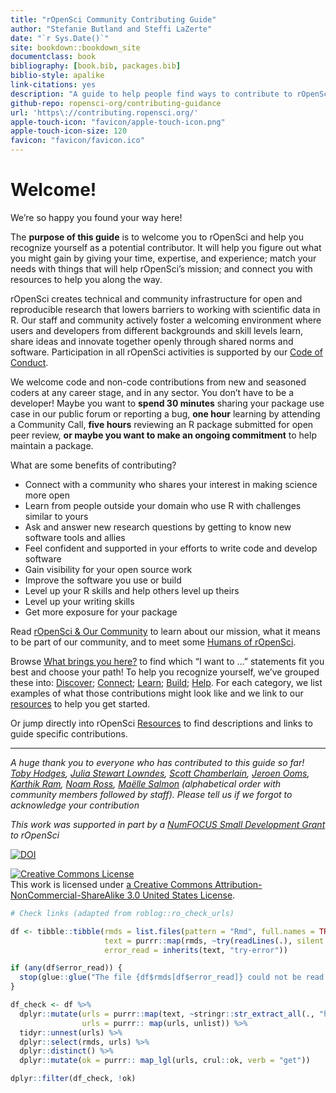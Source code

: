 ```yaml
--- 
title: "rOpenSci Community Contributing Guide"
author: "Stefanie Butland and Steffi LaZerte"
date: "`r Sys.Date()`"
site: bookdown::bookdown_site
documentclass: book
bibliography: [book.bib, packages.bib]
biblio-style: apalike
link-citations: yes
description: "A guide to help people find ways to contribute to rOpenSci"
github-repo: ropensci-org/contributing-guidance
url: 'https\://contributing.ropensci.org/'
apple-touch-icon: "favicon/apple-touch-icon.png"
apple-touch-icon-size: 120
favicon: "favicon/favicon.ico"
---
```

# Welcome! {-}


We’re so happy you found your way here!

The **purpose of this guide** is to welcome you to rOpenSci and help you recognize yourself as a potential contributor. It will help you figure out what you might gain by giving your time, expertise, and experience; match your needs with things that will help rOpenSci’s mission; and connect you with resources to help you along the way. 

rOpenSci creates technical and community infrastructure for open and reproducible research that lowers barriers to working with scientific data in R. Our staff and community actively foster a welcoming environment where users and developers from different backgrounds and skill levels learn, share ideas and innovate together openly through shared norms and software. Participation in all rOpenSci activities is supported by our [Code of Conduct](#conduct).

We welcome code and non-code contributions from new and seasoned coders at any career stage, and in any sector. You don’t have to be a developer! Maybe you want to **spend 30 minutes** sharing your package use case in our public forum or reporting a bug, **one hour** learning by attending a Community Call, **five hours** reviewing an R package submitted for open peer review, **or maybe you want to make an ongoing commitment** to help maintain a package.

What are some benefits of contributing?

*   Connect with a community  who shares your interest in making science more open
*   Learn from people outside your domain who use R with challenges similar to yours
*   Ask and answer new research questions by getting to know new software tools and allies
*   Feel confident and supported in your efforts to write code and develop software
*   Gain visibility for your open source work
*   Improve the software you use or build
*   Level up your R skills and help others level up theirs
*   Level up your writing skills
*   Get more exposure for your package

Read [rOpenSci & Our Community](#intro) to learn about our mission, what it means to be part of our community, and to meet some [Humans of rOpenSci](#humans).

Browse [What brings you here?](#motivations) to find which “I want to …” statements fit you best and choose your path! To help you recognize yourself, we’ve grouped these into: [Discover](#discover); [Connect](#connect); [Learn](#learn); [Build](#build); [Help](#help). For each category, we list examples of what those contributions might look like and we link to our [resources](#resources) to help you get started. 

Or jump directly into rOpenSci [Resources](#resources) to find descriptions and links to guide specific contributions.

---

_A huge thank you to everyone who has contributed to this guide so far! [Toby Hodges](https://github.com/tobyhodges), [Julia Stewart Lowndes](https://github.com/jules32), [Scott Chamberlain](https://github.com/sckott), [Jeroen Ooms](https://github.com/jeroen), [Karthik Ram](https://github.com/karthik), [Noam Ross](https://github.com/noamross), [Maëlle Salmon](https://github.com/maelle) (alphabetical order with community members followed by staff). Please tell us if we forgot to acknowledge your contribution_

_This work was supported in part by a [NumFOCUS Small Development Grant](https://numfocus.org/programs/sustainability) to rOpenSci_

<a href="https://doi.org/10.5281/zenodo.4000531"><img src="https://zenodo.org/badge/DOI/10.5281/zenodo.4000531.svg?branch=master" alt="DOI"></a>

<a rel="license" href="https://creativecommons.org/licenses/by-nc-sa/3.0/us/"><img alt="Creative Commons License" style="border-width:0" src="https://i.creativecommons.org/l/by-nc-sa/3.0/us/88x31.png" /></a><br /> This work is licensed under [a Creative Commons Attribution-NonCommercial-ShareAlike 3.0 United States License](https://creativecommons.org/licenses/by-nc-sa/3.0/us/).

```r
# Check links (adapted from roblog::ro_check_urls)

df <- tibble::tibble(rmds = list.files(pattern = "Rmd", full.names = TRUE),
                     text = purrr::map(rmds, ~try(readLines(.), silent = TRUE)),
                     error_read = inherits(text, "try-error"))

if (any(df$error_read)) {
  stop(glue::glue("The file {df$rmds[df$error_read]} could not be read."))
}

df_check <- df %>%
  dplyr::mutate(urls = purrr::map(text, ~stringr::str_extract_all(., "http[s]*\\:[^ \\)\\]\"\\>]*")),
                urls = purrr:: map(urls, unlist)) %>%
  tidyr::unnest(urls) %>%
  dplyr::select(rmds, urls) %>%
  dplyr::distinct() %>%
  dplyr::mutate(ok = purrr:: map_lgl(urls, crul::ok, verb = "get"))

dplyr::filter(df_check, !ok)
```


